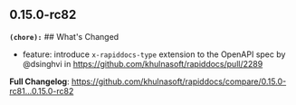 ## 0.15.0-rc82
**`(chore):`** ## What's Changed
* feature: introduce `x-rapiddocs-type` extension to the OpenAPI spec by @dsinghvi in https://github.com/khulnasoft/rapiddocs/pull/2289


**Full Changelog**: https://github.com/khulnasoft/rapiddocs/compare/0.15.0-rc81...0.15.0-rc82

